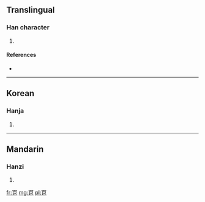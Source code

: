 ==Translingual==

===Han character===
{{Han char|rn=14|rad=冖|as=07|sn=9|four=|canj=月竹日心 (BHAP)}}

# {{defn|Han|sort=冖07}}

====References====
* {{Han ref|kx=0130.220|dkj=01579|dj=0292.260|hdz=10304.030|uh=519F|ud=20895}}

----

==Korean==

===Hanja===
{{ko-hanja|hangeul=석|rv=seok|mr=sŏk}}

# {{defn|lang=ko|sort=冖07}}

----

==Mandarin==

===Hanzi===
{{cmn-hanzi|pin=[[shì]] ([[shi4]])|wg=shih<sup>4</sup>}}

# {{defn|lang=cmn|sort=冖07}}

[[fr:冟]]
[[mg:冟]]
[[pl:冟]]